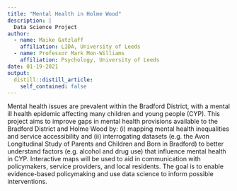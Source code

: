 ```yaml
---
title: "Mental Health in Holme Wood"
description: |
  Data Science Project
author:
  - name: Maike Gatzlaff
    affiliation: LIDA, University of Leeds
  - name: Professor Mark Mon-Williams
    affiliation: Psychology, University of Leeds
date: 01-19-2021
output:
  distill::distill_article:
    self_contained: false
---
```


Mental health issues are prevalent within the Bradford District, with a mental ill health epidemic affecting many children and young people (CYP). This project aims to improve gaps in mental health provisions available to the Bradford District and Holme Wood by: (i) mapping mental health inequalities and service accessibility and (ii) interrogating datasets (e.g. the Avon Longitudinal Study of Parents and Children and Born in Bradford) to better understand factors (e.g. alcohol and drug use) that influence mental health in CYP. Interactive maps will be used to aid in communication with policymakers, service providers, and local residents. The goal is to enable evidence-based policymaking and use data science to inform possible interventions. 

